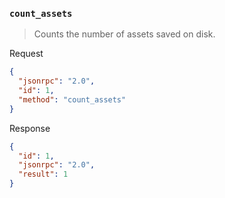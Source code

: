 ### `count_assets`

> Counts the number of assets saved on disk.

Request

```json
{
  "jsonrpc": "2.0",
  "id": 1,
  "method": "count_assets"
}
```

Response

```json
{
  "id": 1,
  "jsonrpc": "2.0",
  "result": 1
}
```
